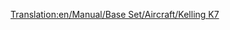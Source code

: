 [[Translation:en/Manual/Base Set/Aircraft/Kelling K7]]

{{fr/Manual/Base Set/Aircraft/Avion|Nom=Kelling K7
|Coût=41 015 (82 030)
|Vitesse=947 km/h (592 MPH)
|Entretien=6 468 (12 936)
|Conception=2036
|Vie=25
|Capacité=180 passagers & 60 sacs de courrier
|Description=Avion futuriste et fictif. Kelling est une société inconnue fabriquant seulement un diesel sous les tropiques.
|Réalité=Fictif
}}